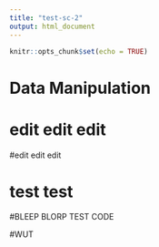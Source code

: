 ```yaml
---
title: "test-sc-2"
output: html_document
---
```


```r
knitr::opts_chunk$set(echo = TRUE)
```

# Data Manipulation

# edit edit edit

#edit edit edit

# test test

#BLEEP BLORP TEST CODE

#WUT
